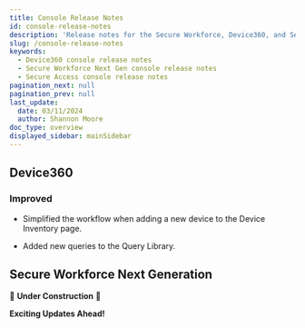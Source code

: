 ```yaml
---
title: Console Release Notes
id: console-release-notes
description: 'Release notes for the Secure Workforce, Device360, and Secure Access Admin console'
slug: /console-release-notes
keywords:
  - Device360 console release notes
  - Secure Workforce Next Gen console release notes
  - Secure Access console release notes
pagination_next: null
pagination_prev: null
last_update:
  date: 03/11/2024
  author: Shannon Moore
doc_type: overview
displayed_sidebar: mainSidebar
---
```


## Device360

### Improved
- Simplified the workflow when adding a new device to the Device Inventory page.

- Added new queries to the Query Library.


## Secure Workforce Next Generation

🚧 **Under Construction** 🚧

**Exciting Updates Ahead!**